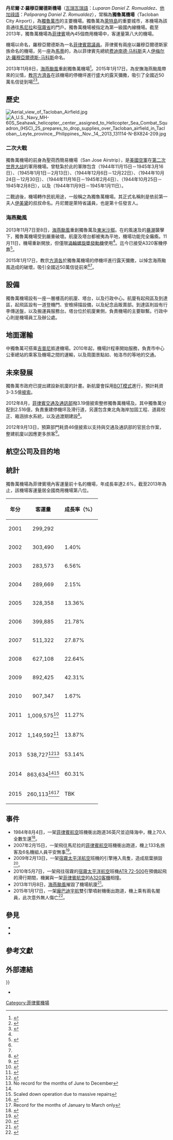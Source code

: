 {{Infobox airport
| name         = 丹尼爾·Z·羅穆亞爾德斯機場<br>Daniel Z. Romualdez Airport
| nativename   = <small>''Luparan Daniel Z. Romualdez''（瓦瑞瓦瑞語）<br>''Paliparang Daniel Z. Romualdez''（他加祿語）</small>
| image        = Daniel Z. Romualdez Airport 2.JPG
| caption      = Exterior of Daniel Z. Romualdez Airport as of June 2015
| IATA         = TAC
| ICAO         = RPVA
| latd = 11 | latm = 13 | lats = 39 | latNS = N
| longd=125 | longm= 01 | longs= 40 | longEW= E
| coordinates_region     = Philippines
| pushpin_map            = Philippines
| pushpin_label          = TAC/RPVA
| pushpin_map_caption    = 獨魯萬機場於菲律賓的位置
| type         = 民用
| operator     = {{tsl|en|Civil Aviation Authority of the Philippines|菲律賓民航局}}
| city-served  = [[独鲁万市|独鲁万市]]
| location     = DZR Airport Complex, San Jose, [[独鲁万市|Tacloban]]
| elevation-f  = 10
| elevation-m  = 3
| coordinates  = {{Coord|11|13|39|N|125|01|40|E|type:airport}}
| metric-elev  = yes
| metric-rwy   = yes
| r1-number    = 18/36
| r1-length-m  = 2,138
| r1-length-f  = 7,014
| r1-surface   = [[瀝青|瀝青]]
| stat-year    = 2014
| stat1-header = 客運量
| stat1-data   = 863,634<ref name="#1">{{cite web |url=http://caap.gov.ph/index.php/downloads/finish/13-statistics/5293-aircraft-movement-cy-2014 |title=存档副本 |accessdate=2016年7月7日 |deadurl=yes |archiveurl=https://web.archive.org/web/20160106134405/http://caap.gov.ph/index.php/downloads/finish/13-statistics/5293-aircraft-movement-cy-2014 |archivedate=2016年1月6日 |df= }}</ref>
| stat2-header = 起降架次
| stat2-data   = 8,466<ref name="#1"/>
| stat3-header = 貨運量（[[公噸|公噸]]）
| stat3-data   = 5,799,107<ref name="#1"/>
| footnotes    =
}}
'''丹尼爾·Z·羅穆亞爾德斯機場'''（[[瓦瑞瓦瑞語|瓦瑞瓦瑞語]]：''Luparan Daniel Z. Romualdez''、[[他加祿語|他加祿語]]：''Paliparang Daniel Z. Romualdez''）{{Airport codes|TAC|RPVA}}，常稱為'''獨魯萬機場'''（Tacloban City Airport），為[[獨魯萬市|獨魯萬市]]的主要機場。獨魯萬為[[萊特島|萊特島]]的重要城市，本機場為該島通往[[馬尼拉|馬尼拉]]和[[宿霧省|宿霧省]]的門戶。獨魯萬機場被{{tsl|en|Civil Aviation Authority of the Philippines|菲律賓民航局}}指定為第一級國內線機場。截至2013年，獨魯萬機場為[[菲律賓|菲律賓]]境內45個商用機場中，客運量第八大的機場。

機場以{{tsl|en|Daniel Z. Romualdez|丹尼爾·Z·羅穆亞爾德斯}}命名，羅穆亞爾德斯為一名[[菲律賓眾議院|菲律賓眾議員]]。菲律賓有兩座以羅穆亞爾德斯家族命名的機場，另一座為[[馬蒂_(東達沃省)|馬蒂]]的{{tsl|en|Imelda R. Marcos Airport|伊美黛·R·馬可仕機場}}，為以菲律賓先總統[[费迪南德·马科斯|费迪南德·马科斯]]夫人[[伊梅尔达·马科斯|伊梅尔达·羅穆亞爾德斯-马科斯]]命名。

2013年11月8日，[[颱風海燕_(2013年)|海燕颱風]]重創獨魯萬機場<ref name=Haiyan>{{cite news|title=Tacloban Airport reopens three days after being declared 'ruined'|url=http://www.gmanetwork.com/news/story/334924/economy/business/tacloban-airport-re-opens-three-days-after-being-declared-ruined|publisher=GMA Network|date=2013-11-11|accessdate=2013-11-12|archive-date=2014-11-29|archive-url=https://web.archive.org/web/20141129021448/http://www.gmanetwork.com/news/story/334924/economy/business/tacloban-airport-re-opens-three-days-after-being-declared-ruined|dead-url=no}}</ref>。2015年1月17日，為安撫海燕颱風帶來的災情，[[方濟各_(教宗)|教宗方濟各]]在該機場的停機坪進行盛大的露天彌撒，吸引了全國近50萬名信徒到場<ref name=Francis1>{{cite web |url=http://edition.cnn.com/2015/01/16/world/pope-philippines-visit-typhoon/ |title=In wind and rain, Pope leads Mass for thousands in Philippines |author=Martinez, Michael |date=2015-01-17 |publisher=''CNN International'' |accessdate=2015-10-02 |archive-date=2016-03-05 |archive-url=https://web.archive.org/web/20160305094512/http://edition.cnn.com/2015/01/16/world/pope-philippines-visit-typhoon/ |dead-url=no }}</ref><ref name=Francis2>{{cite web |url=http://www.philstar.com/headlines/2015/01/17/1413938/pope-francis-braves-amang-moves-tacloban-homily |title=Pope Francis braves 'Amang,' moves Tacloban with homily |date=2015-01-17 |author=Diola, Camille |publisher=''The Philippine STAR'' |accessdate=2015-10-02 |archive-date=2017-11-16 |archive-url=https://web.archive.org/web/20171116141450/http://www.philstar.com/headlines/2015/01/17/1413938/pope-francis-braves-amang-moves-tacloban-homily |dead-url=no }}</ref>。

==歷史==
[[File:Aerial_view_of_Tacloban_Airfield.jpg|thumb]]
[[File:A_U.S._Navy_MH-60S_Seahawk_helicopter,_center,_assigned_to_Helicopter_Sea_Combat_Squadron_(HSC)_25_prepares_to_drop_supplies_over_Tacloban_airfield_in_Tacloban,_Leyte_province,_Philippines,_Nov._14,_2013_131114-N-BX824-209.jpg|thumbnail]]

===二次大戰===
獨魯萬機場的前身為聖荷西簡易機場（San Jose Airstrip），是[[美國空軍|美國空軍]]在[[第二次世界大战|第二次世界大战]]的軍用機場。曾駐紮於此的軍隊包含{{tsl|en|43d Airlift Wing|第43空運聯隊|第43轟炸機聯隊}}（1944年11月15日－1945年3月16日）、{{tsl|en|345th Bombardment Wing|第345轟炸機聯隊}}（1945年1月1日－2月13日）、{{tsl|en|417th Bombardment Wing|第417轟炸機聯隊}}（1944年12月6日－12月22日）、{{tsl|en|49th Fighter Wing|第49戰鬥機聯隊}}（1944年10月24日－12月30日）、{{tsl|en|108th Air Refueling Wing|第108空中加油聯隊|第348戰鬥機聯隊}}（1944年11月16日－1945年2月4日）、{{tsl|en|421st Fighter Squadron|第421戰鬥機中隊}}（1944年10月25日－1945年2月8日），以及{{tsl|en|547th Night Fighter Squadron|第547夜間戰鬥機中隊}}（1944年11月9日－1945年1月11日）。

二戰過後，機場轉作民航用途，一般稱之為獨魯萬機場。其正式名稱則是依前第一夫人[[伊梅尔达·马科斯|伊美黛]]的叔叔{{tsl|en|Daniel Z. Romualdez|丹尼爾·Z·羅穆亞爾德斯}}命名。丹尼爾是萊特省議員，也是{{tsl|en|Philippine House of Representatives|菲律賓參議院}}第十任發言人。

===海燕颱風===
2013年11月7日至8日，[[颱風海燕_(2013年)|海燕颱風]]重創獨魯萬及[[東米沙鄢|東米沙鄢]]。在{{convert|195|mi/h|abbr=on}}的風速及{{convert|13|ft|m|0|abbr=on}}的[[風暴潮|暴潮]]襲擊下，獨魯萬機場受到嚴重破壞。航廈及塔台都被夷為平地，機場功能完全癱瘓。11月11日，機場重新開放，但僅限[[渦輪螺旋槳發動機|渦輪螺旋槳發動機]]使用<ref name=Haiyan/>。迄今已接受A320客機停靠<ref name=Apolonio>{{cite news | date = 2013-11-14 | title = Airbus A320 allowed to resume flights to Tacloban | url = http://www.interaksyon.com/article/74816/airbus-a320-allowed-to-resume-flights-to-tacloban | author = Apolonio, Eric | publisher = ''Interaksyon.com'' | accessdate = 2014-01-01 | archive-date = 2016-04-21 | archive-url = https://web.archive.org/web/20160421070709/http://interaksyon.com/article/74816/airbus-a320-allowed-to-resume-flights-to-tacloban | dead-url = no }}</ref>。

2015年1月17日，教宗[[方濟各_(教宗)|方濟各]]於獨魯萬機場的停機坪進行露天彌撒，以悼念海燕颱風造成的破壞，吸引全國近50萬信徒前來<ref name=Francis1/><ref name=Francis2/>。

==設備==
獨魯萬機場設有一座一層樓高的航廈、塔台，以及行政中心。航廈有起飛區及到達區，起飛區設有一道登機門、安檢掃描設備，以及紀念品販賣部。到達區則設有行李傳送盤，以及搬運員服務台。塔台位於航廈東側，負責機場的主要聯繫。行政中心則是機場員工及{{tsl|en|Civil Aviation Authority of the Philippines|菲律賓民航局|民航局人員}}辦公處。

==地面運輸==
中獨魯萬可搭乘[[吉普尼|吉普尼]]抵達機場。2010年起，機場計程車開始服務，負責市中心公車總站的乘客及機場之間的運輸，以及周圍景點如{{tsl|en|San Juanico Bridge|聖胡安尼科橋}}、帕洛市的{{tsl|en|MacArthur Landing Memorial|麥克阿瑟登陸紀念碑}}等地的交通。

==未來發展==
獨魯萬市政府已提出建設新航廈的計畫。新航廈會採用[[BOT模式|BOT模式]]進行，預計耗資3-3.5億[[菲律賓披索|披索]]。

2012年8月，[[交通及通訊部_(菲律賓)|菲律賓交通及通訊部]]撥3.19億披索整修獨魯萬機場及{{tsl|en|Dipolog Airport|第波羅機場}}。其中獨魯萬分配到2.516億，負責重建停機坪及滑行道，另還包含東北角海岸加固工程、道肩校正、箱涵排水系統，以及過渡期建設<ref>{{cite web |url=http://www.interaksyon.com/business/42004/dotc-bids-out-p319-m-modernization-of-tacloban-dipolog-airports |title=DOTC bids out P319-M modernization of Tacloban, Dipolog airports |author=Amojelar, Darwin |publisher=''Interaksyon.com'' |date=2012-08-31 |accessdate=2015-10-02 |archive-date=2016-03-12 |archive-url=https://web.archive.org/web/20160312192121/http://interaksyon.com/business/42004/dotc-bids-out-p319-m-modernization-of-tacloban-dipolog-airports |dead-url=no }}</ref>。

2012年9月13日，預算部門耗資46億披索以支持與交通及通訊部的官民合作案，整建航廈以因應更多旅客<ref>{{cite web |url=http://www.bworldonline.com/content.php?section=Economy&title=Budget-for-DoTC%E2%80%99s-PPP-projects-released&id=58475 |title=Budget Dept. Released Php 800M to Tacloban Airport |author=Jiao, Diane Claire |date=2012-09-13 |publisher=''BusinessWorld Online'' |accessdate=2013-09-15 |archive-date=2018-01-11 |archive-url=https://web.archive.org/web/20180111052825/http://www.bworldonline.com/content.php?section=Economy&title=Budget-for-DoTC%E2%80%99s-PPP-projects-released&id=58475 |dead-url=no }}</ref>。

==航空公司及目的地==
{{Airport-dest-list
|[[宿翱航空|宿翱航空]] | [[麥克坦-宿霧國際機場|宿霧]]
|[[宿霧太平洋航空|宿霧太平洋航空]] | [[尼诺伊·阿基诺国际机场|馬尼拉]]
|[[菲律賓航空|菲律賓航空]]<br>由{{tsl|en|PAL Express||PAL Express}}營運 | [[麥克坦-宿霧國際機場|宿霧]]、[[尼诺伊·阿基诺国际机场|馬尼拉]]
|[[菲律宾亚洲航空|菲律宾亚洲航空]] | [[尼诺伊·阿基诺国际机场|馬尼拉]]
}}

==統計==
獨魯萬機場為菲律賓境內客運量前十名的機場，年成長率達2.6%，截至2013年為止，該機場客運量居全國商用機場第八位。
{| border=0 cellpadding=3 cellspacing=4 class="wikitable sortable"
|- align="middle"
! 年分
! 客運量
! 成長率（%）
|-
|2001 || <center>299,292</center> ||
|-
|2002 || <center>303,490</center> || {{increase}} 1.40%
|-
|2003 || <center>283,573</center> || {{decrease}} 6.56%
|-
|2004 || <center>289,669</center> || {{increase}} 2.15%
|-
|2005 || <center>328,358</center> || {{increase}} 13.36%
|-
|2006 || <center>399,885</center> || {{increase}} 21.78%
|-
|2007 || <center>511,322</center> || {{increase}} 27.87%
|-
|2008 || <center>627,108</center> || {{increase}} 22.64%
|-
|2009 || <center>892,425</center> || {{increase}} 42.31%
|-
|2010 || <center>907,347</center> || {{increase}} 1.67%
|-
|2011 || <center>1,009,575<ref>{{cite web |url=http://caap.gov.ph/index.php/downloads/finish/13-statistics/27-aircraft-movement-cy-2011 |title=存档副本 |accessdate=2017年5月29日 |deadurl=yes |archiveurl=https://web.archive.org/web/20160304022654/http://caap.gov.ph/index.php/downloads/finish/13-statistics/27-aircraft-movement-cy-2011 |archivedate=2016年3月4日 |df= }}</ref></center> || {{increase}} 11.27%
|-
|2012 || <center>1,149,592<ref>{{cite web |url=http://caap.gov.ph/index.php/downloads/finish/13-statistics/28-aircraft-movement-cy-2012 |title=存档副本 |accessdate=2014-05-31 |deadurl=yes |archiveurl=https://web.archive.org/web/20140531185514/http://caap.gov.ph/index.php/downloads/finish/13-statistics/28-aircraft-movement-cy-2012 |archivedate=2014-05-31 }}</ref></center> || {{increase}} 13.87%
|-
|2013 || <center>538,727<ref>{{cite web |url=http://caap.gov.ph/index.php/downloads/finish/13-statistics/5292-aircraft-movement-cy-2013 |title=存档副本 |accessdate=2016年7月7日 |deadurl=yes |archiveurl=https://web.archive.org/web/20160326002702/http://caap.gov.ph/index.php/downloads/finish/13-statistics/5292-aircraft-movement-cy-2013 |archivedate=2016年3月26日 |df= }}</ref><ref>No record for the months of June to December</ref></center> || {{decrease}} 53.14%
|-
|2014 || <center>863,634<ref name="#1"/><ref>Scaled down operation due to massive repairs</ref></center> || {{increase}} 60.31%
|-
|2015 || <center>260,113<ref>{{Cite web |url=http://www.philippinestoday.net/archives/20412 |title=存档副本 |access-date=2016-11-02 |archive-date=2020-06-12 |archive-url=https://web.archive.org/web/20200612173548/http://www.philippinestoday.net/archives/20412 |dead-url=no }}</ref><ref>Record for the months of January to March only</ref></center> || TBK
|}

==事件==
*1984年8月4日，一架[[菲律賓航空|菲律賓航空]]班機衝出跑道36英尺並迫降海中，機上70人全數生還<ref>{{cite web |url=http://aviation-safety.net/database/record.php?id=19840804-0 |title=Accident description: BAC One-Eleven 527FK RP-C1182 Tacloban Airport (TAC) |publisher=''Aviation Safety Network'' |accessdate=2015-10-02 |archive-date=2015-10-03 |archive-url=https://web.archive.org/web/20151003233906/http://aviation-safety.net/database/record.php?id=19840804-0 |dead-url=no }}</ref>。
*2007年2月15日，一架飛往馬尼拉的[[菲律賓航空|菲律賓航空]]班機衝出跑道，機上133名旅客及6名機組人員平安無事<ref>{{cite web |url=http://www.philstar.com/nation/385256/pal-plane-overshoots-runway-tacloban |author=Desacada-Garcia, Miriam |title=PAL plane overshoots runway in Tacloban |date=2007-02-16 |publisher=''The Philippine STAR'' |accessdate=2015-10-02 |archive-date=2015-10-05 |archive-url=https://web.archive.org/web/20151005113748/http://www.philstar.com/nation/385256/pal-plane-overshoots-runway-tacloban |dead-url=no }}</ref>。
*2009年2月13日，一架[[宿霧太平洋航空|宿霧太平洋航空]]班機的引擎捲入鳥隻，造成扇葉損毀<ref>{{cite web |url=http://www.gmanetwork.com/news/story/148725/news/regions/cebu-pacific-plane-grounded-by-bird-strike-in-tacloban |title=Cebu Pacific plane grounded by 'bird strike' in Tacloban |date=2009-02-13 |accessdate=2015-10-02 |archive-date=2016-03-03 |archive-url=https://web.archive.org/web/20160303233546/http://www.gmanetwork.com/news/story/148725/news/regions/cebu-pacific-plane-grounded-by-bird-strike-in-tacloban |dead-url=no }}</ref>。
*2010年5月7日，一架飛往宿霧的[[宿霧太平洋航空|宿霧太平洋航空]]班機[[ATR_72|ATR 72-500]]在預備起飛的滑行期間，機翼與一架[[菲律賓航空|菲律賓航空]]的[[空中客车A320系列|A320客機]]相撞。
*2013年11月8日，[[颱風海燕_(2013年)|海燕颱風]]摧毀了機場航廈<ref>{{cite web |url=http://edition.cnn.com/2013/11/14/world/asia/typhoon-haiyan/index.html |title=A week after Typhoon Haiyan hit, grim realities sink in |author1=Cooper, Anderson |author2=Stevens, Andrew |author3=Mullen, Jethro |date=2013-11-15 |publisher=''CNN International'' |accessdate=2015-10-02 |archive-date=2021-03-25 |archive-url=https://web.archive.org/web/20210325010437/https://edition.cnn.com/2013/11/14/world/asia/typhoon-haiyan/index.html |dead-url=no }}</ref>。
*2015年1月17日，一架[[龐巴迪宇航|龐巴迪宇航]]雙引擎噴射機衝出跑道，機上乘有兩名閣員，此次意外無人傷亡<ref>{{cite web |url=http://www.mb.com.ph/plane-crashes-in-tacloban-airport/ |title=Plane crashes in Tacloban airport |author=Amio,Armin |date=2015-01-17 |publisher=''Manila Bulletin'' |accessdate=2015-10-02 |archive-date=2015-10-04 |archive-url=https://web.archive.org/web/20151004121451/http://www.mb.com.ph/plane-crashes-in-tacloban-airport/ |dead-url=no }}</ref>。

==參見==
*{{tsl|en|List of airports in the Philippines|菲律賓機場列表}}
*{{tsl|en|United States Army Air Forces in the South West Pacific Theatre||United States Army Air Forces in the South West Pacific Theatre}}

== 參考文獻 ==
{{Reflist}}

==外部連結==
{{Commons category|{{#property:P373}}}}
*{{WAD|RPVA}}

{{Major airports in the Philippines}}

[[Category:菲律賓機場|Category:菲律賓機場]]
{{tsl|en|Category:Buildings and structures in Tacloban||Category:Buildings and structures in Tacloban}}
{{tsl|en|Category:Airfields of the United States Army Air Forces in the Philippines||Category:Airfields of the United States Army Air Forces in the Philippines}}